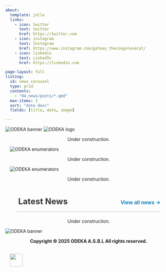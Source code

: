 ```yaml
---
about:
  template: jolla
  links:
    - icon: twitter
      text: twitter
      href: https://twitter.com
    - icon: instagram
      text: Instagram
      href: https://www.instagram.com/gateau_thecongolesecat/
    - icon: linkedin
      text: LinkedIn
      href: https://linkedin.com

page-layout: full
listing:
  id: news_carousel
  type: grid
  contents:
    - "04_news/posts/*.qmd"
  max-items: 3
  sort: "date desc"
  fields: [title, date, image]

---
```


<div class="full-width-banner">
  <img src="00_index/image4.JPG" alt="ODEKA banner" class="hero-image">
  <img src="00_index/image11.png" alt="ODEKA logo" class="hero-logo">
</div>

<div style="margin : 0 0 0 14px;text-align: center;">
Under construction.
</div>

<div class="logo-strip" style="margin : 0 0 0 14px;">
  <img src="00_index/image12.jpeg" alt="ODEKA enumerators" class="logo-alone">
</div>

<div style="margin : 0 0 0 14px;text-align: center;">
Under construction.
</div>

<div class="logo-strip" style="margin : 0 0 0 14px;">
  <img src="00_index/image9.jpg" alt="ODEKA enumerators" class="logo-alone">
</div>

<div style="margin : 0 0 0 14px;text-align: center;">
Under construction.
</div>

<div style="
  display: flex;
  justify-content: space-between;
  align-items: baseline;
  margin: 40px 0 20px 0;
  border-bottom: 2px solid #ddd;
  padding-bottom: 4px;
  margin-left: 35px;   /* shift the whole section to the right */
  margin-right: 21px;  
">
  <h2 style="margin: 5; font-size: 1.6rem; font-weight: 700; color: #333;">
    Latest News
  </h2>
  <a href="04_news/index.html" style="font-size: 1rem; color: #0077b5; text-decoration: none; font-weight: 600;">
    View all news →
  </a>
</div>
<div style="margin-left: 35px; margin-right: 21px;">
:::{#news_carousel}
:::
</div>

<div style="margin : 0 0 0 14px;text-align: center;">
Under construction.
</div>

<div class="full-width-banner">
  <img src="00_index/image10.JPG" alt="ODEKA banner" class="hero-image">
</div>

<div style="margin : 0 0 0 14px;text-align: center;">
**Copyright © 2025 ODEKA A.S.B.L All rights reserved.**
</div>

<div style="clear: both;"></div>
<br>
<img src='/odeka_logo.png' style='height: 40px; margin : 0 0 0 14px'>

